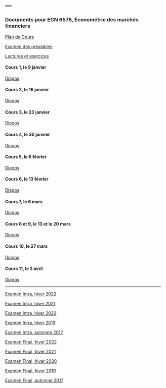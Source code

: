 ---
---

<link rel="stylesheet" href="styles.css" type="text/css">

### Documents pour ECN 6578, Économétrie des marchés financiers

[Plan de Cours](./ECN6578/ECN6578A-H23-PC.pdf)

[Examen des préalables](./ECN6578/examen_prealables.pdf)

[Lectures et exercices](./ECN6578/LX.pdf)

#### Cours 1, le 9 janvier
  
[Diapos](./ECN6578/ECN6578_1.pdf)

#### Cours 2, le 16 janvier

[Diapos](./ECN6578/ECN6578_2.pdf)

#### Cours 3, le 23 janvier

[Diapos](./ECN6578/ECN6578_3.pdf)

#### Cours 4, le 30 janvier

[Diapos](./ECN6578/ECN6578_4.pdf)

#### Cours 5, le 6 février

[Diapos](./ECN6578/ECN6578_5.pdf)

#### Cours 6, le 13 février

[Diapos](./ECN6578/ECN6578_6.pdf)

#### Cours 7, le 6 mars

[Diapos](./ECN6578/ECN6578_7.pdf)

#### Cours 8 et 9, le 13 et le 20 mars

[Diapos](./ECN6578/ECN6578_8.pdf)

#### Cours 10, le 27 mars

[Diapos](./ECN6578/ECN6578_10.pdf)

#### Cours 11, le 3 avril

[Diapos](./ECN6578/ECN6578_12.pdf)

***

[Examen Intra, hiver 2022](./ECN6578/EI22.pdf)

[Examen Intra, hiver 2021](./ECN6578/EI21.pdf)

[Examen Intra, hiver 2020](./ECN6578/EI20.pdf)

[Examen Intra, hiver 2019](./ECN6578/EI19.pdf)

[Examen Intra, automne 2017](./ECN6578/ECN6578A_EI17.pdf)

[Examen Final, hiver 2022](./ECN6578/EF22.pdf)

[Examen Final, hiver 2021](./ECN6578/EF21.pdf)

[Examen Final, hiver 2020](./ECN6578/EF20.pdf)

[Examen Final, hiver 2019](./ECN6578/EF19.pdf)

[Examen Final, automne 2017](./ECN6578/EF17A.pdf)

